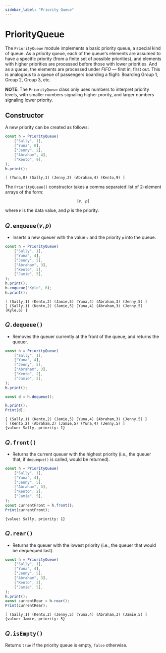 ```yaml
---
sidebar_label: "Priority Queue"
---
```


# PriorityQueue

The `PriorityQueue` module implements a basic priority queue, a special
kind of queue. As a _priority_ queue, each of the queue's elements are
assumed to have a specific priority (from a finite set of possible
priorities), and elements with higher priorities are processed before those
with lower priorities. And as a _queue_, the elements are processed under
_FIFO_ — first in, first out. This is analogous to a queue of passengers
boarding a flight: Boarding Group 1, Group 2, Group 3, etc.

**NOTE**: The `PriorityQueue` class only uses numbers to interpret priority
levels, with smaller numbers signaling higher prority, and larger numbers
signaling lower priority.

## Constructor

A new priority can be created as follows:

```javascript
const h = PriorityQueue(
	["Sally", 1],
	["Yuna", 0],
	["Jenny", 2],
	["Abraham", 4],
	["Kento", 9],
);
h.print();
```

```terminal
[ (Yuna,0) (Sally,1) (Jenny,2) (Abraham,4) (Kento,9) ]
```

The `PriorityQueue()` constructor takes a comma separated list of 2-element
arrays of the form:

$$
	\texttt{[𝑣, 𝑝]}
$$

where 𝑣 is the data value, and 𝑝 is the priority.

## `𝑄.enqueue(𝑣,𝑝)`

- Inserts a new queuer with the value `𝑣` and the priority `𝑝` into the
  queue.

```javascript
const h = PriorityQueue(
	["Sally", 1],
	["Yuna", 4],
	["Jenny", 5],
	["Abraham", 3],
	["Kento", 2],
	["Jamie", 5],
);
h.print();
h.enqueue("Kyle", 6);
h.print();
```

```terminal
[ (Sally,1) (Kento,2) (Jamie,5) (Yuna,4) (Abraham,3) (Jenny,5) ]
[ (Sally,1) (Kento,2) (Jamie,5) (Yuna,4) (Abraham,3) (Jenny,5) (Kyle,6) ]
```

## `𝑄.dequeue()`

- Removes the queuer currently at the front of the queue, and returns the
  queuer.

```javascript
const h = PriorityQueue(
	["Sally", 1],
	["Yuna", 4],
	["Jenny", 5],
	["Abraham", 3],
	["Kento", 2],
	["Jamie", 5],
);
h.print();

const d = h.dequeue();

h.print();
Print(d);
```

```terminal
[ (Sally,1) (Kento,2) (Jamie,5) (Yuna,4) (Abraham,3) (Jenny,5) ]
[ (Kento,2) (Abraham,3) (Jamie,5) (Yuna,4) (Jenny,5) ]
{value: Sally, priority: 1}
```

## `𝑄.front()`

- Returns the current queuer with the highest priority (i.e., the queuer
  that, if `dequeque()` is called, would be returned).

```javascript
const h = PriorityQueue(
	["Sally", 1],
	["Yuna", 4],
	["Jenny", 5],
	["Abraham", 3],
	["Kento", 2],
	["Jamie", 5],
);
const currentFront = h.front();
Print(currentFront);
```

```terminal
{value: Sally, priority: 1}
```

## `𝑄.rear()`

- Returns the queuer with the lowest priority (i.e., the queuer that would
  be dequequed last).

```javascript
const h = PriorityQueue(
	["Sally", 1],
	["Yuna", 4],
	["Jenny", 5],
	["Abraham", 3],
	["Kento", 2],
	["Jamie", 5],
);
h.print();
const currentRear = h.rear();
Print(currentRear);
```

```terminal
[ (Sally,1) (Kento,2) (Jenny,5) (Yuna,4) (Abraham,3) (Jamie,5) ]
{value: Jamie, priority: 5}
```

## `𝑄.isEmpty()`

Returns `true` if the priority queue is empty, `false` otherwise.
